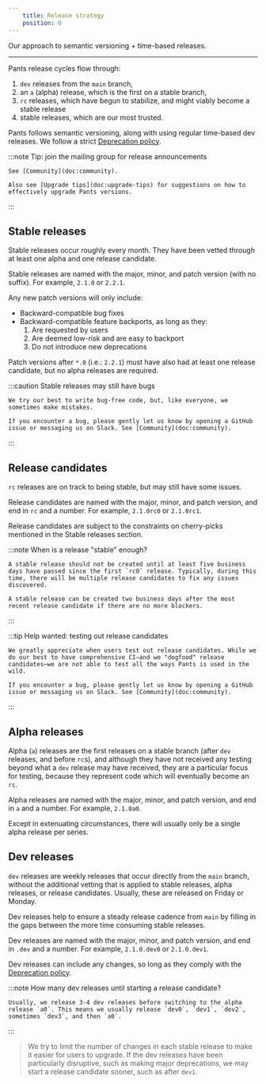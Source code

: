 ```yaml
---
    title: Release strategy
    position: 0
---
```


Our approach to semantic versioning + time-based releases.

---

Pants release cycles flow through:

1. `dev` releases from the `main` branch,
2. an `a` (alpha) release, which is the first on a stable branch,
3. `rc` releases, which have begun to stabilize, and might viably become a stable release
4. stable releases, which are our most trusted.

Pants follows semantic versioning, along with using regular time-based dev releases. We follow a strict [Deprecation policy](doc:deprecation-policy).


:::note Tip: join the mailing group for release announcements

    
    See [Community](doc:community).
    
    Also see [Upgrade tips](doc:upgrade-tips) for suggestions on how to effectively upgrade Pants versions.

:::

Stable releases
---------------

Stable releases occur roughly every month. They have been vetted through at least one alpha and one release candidate.

Stable releases are named with the major, minor, and patch version (with no suffix). For example, `2.1.0` or `2.2.1`.

Any new patch versions will only include:

- Backward-compatible bug fixes
- Backward-compatible feature backports, as long as they:
  1. Are requested by users
  2. Are deemed low-risk and are easy to backport
  3. Do not introduce new deprecations 

Patch versions after `*.0` (i.e.: `2.2.1`) must have also had at least one release candidate, but no alpha releases are required.


:::caution Stable releases may still have bugs

    
    We try our best to write bug-free code, but, like everyone, we sometimes make mistakes.
    
    If you encounter a bug, please gently let us know by opening a GitHub issue or messaging us on Slack. See [Community](doc:community).

:::

Release candidates
------------------

`rc` releases are on track to being stable, but may still have some issues.

Release candidates are named with the major, minor, and patch version, and end in `rc` and a number. For example, `2.1.0rc0` or `2.1.0rc1`.

Release candidates are subject to the constraints on cherry-picks mentioned in the Stable releases section.


:::note When is a release "stable" enough?

    
    A stable release should not be created until at least five business days have passed since the first `rc0` release. Typically, during this time, there will be multiple release candidates to fix any issues discovered.
    
    A stable release can be created two business days after the most recent release candidate if there are no more blockers.

:::


:::tip Help wanted: testing out release candidates

    
    We greatly appreciate when users test out release candidates. While we do our best to have comprehensive CI—and we "dogfood" release candidates—we are not able to test all the ways Pants is used in the wild.
    
    If you encounter a bug, please gently let us know by opening a GitHub issue or messaging us on Slack. See [Community](doc:community).

:::

Alpha releases
--------------

Alpha (`a`) releases are the first releases on a stable branch (after `dev` releases, and before `rc`s), and although they have not received any testing beyond what a `dev` release may have received, they are a particular focus for testing, because they represent code which will eventually become an `rc`.

Alpha releases are named with the major, minor, and patch version, and end in `a` and a number.  For example, `2.1.0a0`.

Except in extenuating circumstances, there will usually only be a single alpha release per series.

Dev releases
------------

`dev` releases are weekly releases that occur directly from the `main` branch, without the additional vetting that is applied to stable releases, alpha releases, or release candidates. Usually, these are released on Friday or Monday.

Dev releases help to ensure a steady release cadence from `main` by filling in the gaps between the more time consuming stable releases.

Dev releases are named with the major, minor, and patch version, and end in `.dev` and a number. For example, `2.1.0.dev0` or `2.1.0.dev1`.

Dev releases can include any changes, so long as they comply with the [Deprecation policy](doc:deprecation-policy).


:::note How many dev releases until starting a release candidate?

    
    Usually, we release 3-4 dev releases before switching to the alpha release `a0`. This means we usually release `dev0`, `dev1`, `dev2`, sometimes `dev3`, and then `a0`.
    

:::
> We try to limit the number of changes in each stable release to make it easier for users to upgrade. If the dev releases have been particularly disruptive, such as making major deprecations, we may start a release candidate sooner, such as after `dev1`.